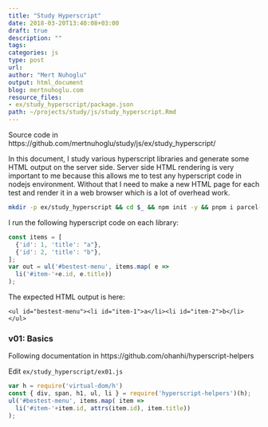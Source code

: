 ```yaml
---
title: "Study Hyperscript"
date: 2018-03-20T13:40:08+03:00 
draft: true
description: ""
tags: 
categories: js
type: post
url:
author: "Mert Nuhoglu"
output: html_document
blog: mertnuhoglu.com
resource_files:
- ex/study_hyperscript/package.json
path: ~/projects/study/js/study_hyperscript.Rmd
---
```


<style>
  .main-container {
    max-width: 1600px !important;
  }
</style>

Source code in https://github.com/mertnuhoglu/study/js/ex/study_hyperscript/

In this document, I study various hyperscript libraries and generate some HTML output on the server side. Server side HTML rendering is very important to me because this allows me to test any hyperscript code in nodejs environment. Without that I need to make a new HTML page for each test and render it in a web browser which is a lot of overhead work.

``` bash
mkdir -p ex/study_hyperscript && cd $_ && npm init -y && pnpm i parcel-bundler hyperscript-helpers virtual-dom hyperscript react-hyperscript react hyperaxe preact preact-render-to-string preact-hyperscript
``` 

I run the following hyperscript code on each library:

``` js
const items = [
  {'id': 1, 'title': "a"},
  {'id': 2, 'title': "b"},
];
var out = ul('#bestest-menu', items.map( e =>
  li('#item-'+e.id, e.title))
);
``` 

The expected HTML output is here:

    <ul id="bestest-menu"><li id="item-1">a</li><li id="item-2">b</li></ul>

### v01: Basics

Following documentation in https://github.com/ohanhi/hyperscript-helpers

Edit `ex/study_hyperscript/ex01.js`

``` js
var h = require('virtual-dom/h')
const { div, span, h1, ul, li } = require('hyperscript-helpers')(h); 
ul('#bestest-menu', items.map( item =>
  li('#item-'+item.id, attrs(item.id), item.title))
);
``` 

